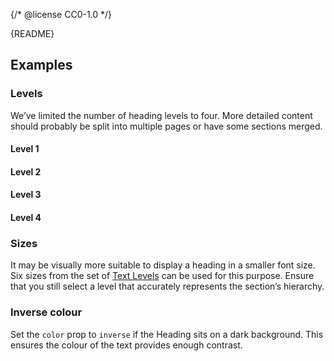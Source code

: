 {/* @license CC0-1.0 */}


<Meta of={HeadingStories} />

<Markdown>{README}</Markdown>

<Primary />

<Controls />

## Examples

### Levels

We’ve limited the number of heading levels to four.
More detailed content should probably be split into multiple pages or have some sections merged.

#### Level 1

<Canvas of={HeadingStories.Level1} />

#### Level 2

<Canvas of={HeadingStories.Level2} />

#### Level 3

<Canvas of={HeadingStories.Level3} />

#### Level 4

<Canvas of={HeadingStories.Level4} />

### Sizes

It may be visually more suitable to display a heading in a smaller font size.
Six sizes from the set of [Text Levels](/docs/brand-design-tokens-text--docs) can be used for this purpose.
Ensure that you still select a level that accurately represents the section’s hierarchy.

<Canvas of={HeadingStories.Sizes} />

### Inverse colour

Set the `color` prop to `inverse` if the Heading sits on a dark background.
This ensures the colour of the text provides enough contrast.

<Canvas of={HeadingStories.InverseColour} />

